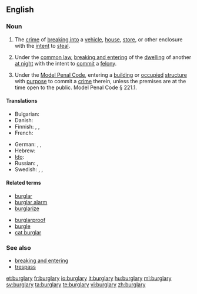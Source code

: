 ==English==

===Noun===
{{wikipedia}}
{{en-noun|burglaries}}

# The [[crime]] of [[break in|breaking into]] a [[vehicle]], [[house]], [[store]], or other enclosure with the [[intent]] to [[steal]].
# {{legal}} Under the [[common law]], [[breaking and entering]] of the [[dwelling]] of another [[at night]] with the intent to [[commit]] a [[felony]].
# {{context|legal|US}} Under the [[w:Model Penal Code|Model Penal Code]], entering a [[building]] or [[occupied]] [[structure]] with [[purpose]] to commit a [[crime]] therein, unless the premises are at the time open to the public. Model Penal Code § 221.1.

====Translations====
{{trans-top|the crime of breaking into}}
* Bulgarian: {{t|bg|кражба чрез взлом|sc=Cyrl}}
* Danish: {{t|da|indbrud}}
* Finnish: {{t-|fi|murto}}, {{t|fi|ryöstö}}, {{qualifier|slang}} {{t|fi|keikka}}
* French: {{t+|fr|cambriolage|m}}
{{trans-mid}}
* German: {{t+|de|Einbruch|m}}, {{t-|de|Einbruchdiebstahl|m}}, {{t|de|Raub|m}}
* Hebrew: {{t-|he|פריצה|f|tr=pritza|sc=Hebr}}
* [[Ido]]: {{t+|io|rupto-furto|xs=Ido}}
* Russian: {{t|ru|ограбление|n|sc=Cyrl}}, {{t|ru|похищение |n|sc=Cyrl}}
* Swedish: {{t|sv|inbrott|n}}, {{t|sv|stöt|c}}, {{t|sv|kupp|c}}
{{trans-bottom}}

====Related terms====
{{top2}}
* [[burglar]]
* [[burglar alarm]]
* [[burglarize]]
{{mid2}}
* [[burglarproof]]
* [[burgle]]
* [[cat burglar]]
{{bottom}}

===See also===
* [[breaking and entering]]
* [[trespass]]

[[et:burglary]]
[[fr:burglary]]
[[io:burglary]]
[[it:burglary]]
[[hu:burglary]]
[[ml:burglary]]
[[sv:burglary]]
[[ta:burglary]]
[[te:burglary]]
[[vi:burglary]]
[[zh:burglary]]